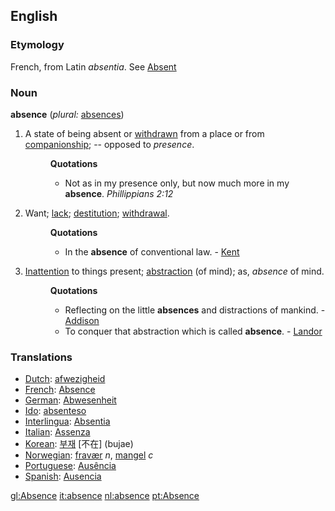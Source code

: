 ==English==

===Etymology===
French, from Latin ''absentia''. See [[Absent]]

===Noun===
'''absence'''  (''plural:'' [[absences]])
#A state of being absent or [[withdrawn]] from a place or from [[companionship]]; -- opposed to ''presence''.
#:'''Quotations'''
#:*Not as in my presence only, but now much more in my '''absence'''. ''Phillippians 2:12''
#Want; [[lack]]; [[destitution]]; [[withdrawal]].
#:'''Quotations'''
#:*In the '''absence''' of conventional law. - [[Kent]]
#[[Inattention]] to things present; [[abstraction]] (of mind); as, ''absence'' of mind.
#:'''Quotations'''
#:*Reflecting on the little '''absences''' and distractions of mankind. - [[Addison]]
#:*To conquer that abstraction which is called '''absence'''. - [[Landor]]

===Translations===
*[[Dutch]]: [[afwezigheid]]
*[[French]]: [[Absence]]
*[[German]]: [[Abwesenheit]]
*[[Ido]]: [[absenteso]]
*[[Interlingua]]: [[Absentia]]
*[[Italian]]: [[Assenza]]
*[[Korean]]: [[부재]] [不在] (bujae)
*[[Norwegian]]: [[fravær]] ''n'', [[mangel]] ''c''
*[[Portuguese]]: [[Ausência]]
*[[Spanish]]: [[Ausencia]]

[[gl:Absence]]
[[it:absence]]
[[nl:absence]]
[[pt:Absence]]